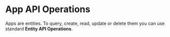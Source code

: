 # App API Operations

Apps are entities. To query, create, read, update or delete them you can use standard **Entity API Operations**.
